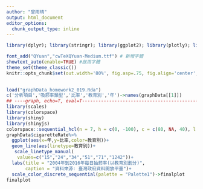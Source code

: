 ```yaml
---
author: "曾雨晴"
output: html_document
editor_options: 
  chunk_output_type: inline
---
```


```r


library(dplyr); library(stringr); library(ggplot2); library(plotly); library(lubridate); library(readr); library(tidyr); library(showtext); library(colorspace); library(magrittr)

font_add("QYuan","cwTeXQYuan-Medium.ttf") # 新增字體
showtext_auto(enable=TRUE) #啟用字體
theme_set(theme_classic())
knitr::opts_chunk$set(out.width='80%', fig.asp=.75, fig.align='center', fig.showtext=T)

 
load("graphData_homework2_019.Rda")
c('分析項目','吸菸率類型','比率','教育別','年')->names(graphData[[1]])
## ----graph, echo=T, eval=T-----------------------------------------------
library(scales)
library(colorspace)
library(shiny)
library(shinyjs)
colorspace::sequential_hcl(n = 7, h = c(0, -100), c = c(80, NA, 40), l = c(40, 75), power = c(1, 1), register = "Palette1")
graphData$cigaretteRate%>%
  ggplot(aes(x=年,y=比率,color=教育別))+
  geom_line(aes(linetype=教育別))+
   scale_linetype_manual(
    values=c("15","24","34","51","71","1242"))+
  labs(title = "2004年到2016年每日抽菸率(以教育別劃分)",
       caption = "資料來源: 臺灣政府資料開放平臺")+
  scale_color_discrete_sequential(palette = "Palette1")->finalplot
finalplot

```
 
